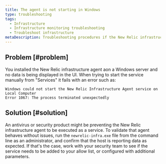 ```yaml
---
title: The agent is not starting in Windows
type: troubleshooting
tags:
  - Infrastructure
  - Infrastructure monitoring troubleshooting
  - Troubleshoot infrastructure
metaDescription: Troubleshooting procedures if the New Relic infrastructure agent is not starting in Windows.
---
```


## Problem [#problem]

You installed the New Relic infrastructure agent aon a Windows server and no data is being displayed in the UI.
When trying to start the service manually from "Services" it fails with an error such as: 

```
Windows could not start the New Relic Infrastructure Agent service on Local Computer
Error 1067: The process terminated unexpectedly
```

## Solution [#solution]

An antivirus or security product might be preventing the New Relic infrastructure agent to be executed as a service. 
To validate that agent behaves without issues, run the `newrelic-infra.exe` file from the command line as an administrator, and confirm that the host is reporting data as expected. If that's the case, work with your security team to see if the service needs to be added to your allow list, or configured with additional parameters. 